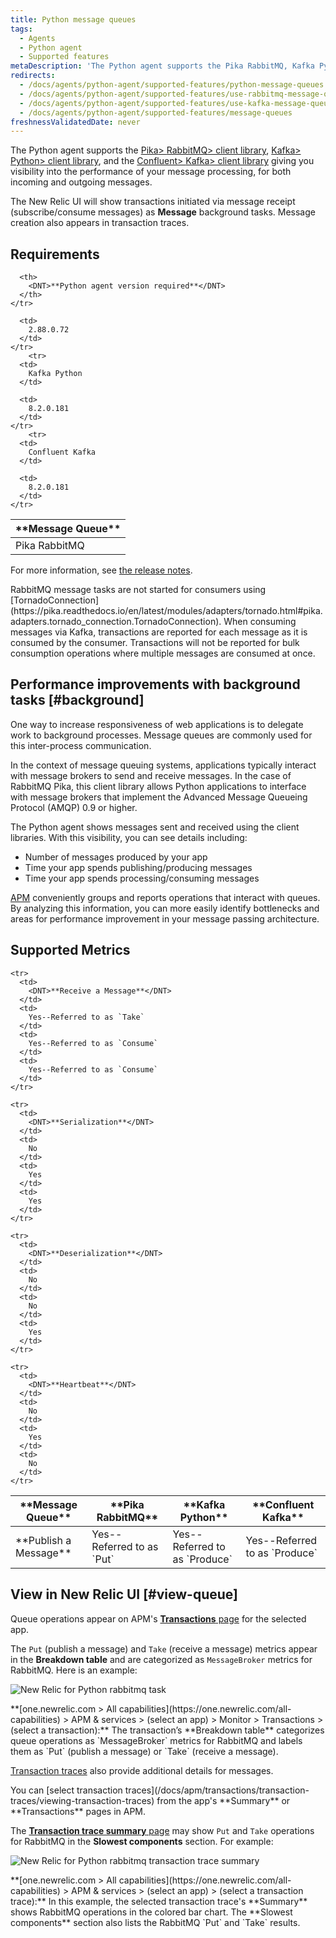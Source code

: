 ```yaml
---
title: Python message queues
tags:
  - Agents
  - Python agent
  - Supported features
metaDescription: 'The Python agent supports the Pika RabbitMQ, Kafka Python, and Confluent Kafka client libraries, giving you insight into the performance of your message processing.'
redirects:
  - /docs/agents/python-agent/supported-features/python-message-queues
  - /docs/agents/python-agent/supported-features/use-rabbitmq-message-queues
  - /docs/agents/python-agent/supported-features/use-kafka-message-queues
  - /docs/agents/python-agent/supported-features/message-queues
freshnessValidatedDate: never
---
```





The Python agent supports the [<DoNotTranslate>Pika</DoNotTranslate>> <DoNotTranslate>RabbitMQ</DoNotTranslate>> client library](https://pypi.python.org/pypi/pika), [<DoNotTranslate>Kafka</DoNotTranslate>> <DoNotTranslate>Python</DoNotTranslate>> client library](https://pypi.python.org/pypi/kafka-python), and the [<DoNotTranslate>Confluent</DoNotTranslate>> <DoNotTranslate>Kafka</DoNotTranslate>> client library](https://pypi.org/project/confluent-kafka/) giving you visibility into the performance of your message processing, for both incoming and outgoing messages.

The New Relic UI will show transactions initiated via message receipt (subscribe/consume messages) as <DNT>**Message**</DNT> background tasks. Message creation also appears in transaction traces.

## Requirements

<table>
  <thead>
    <tr>
      <th width={150}>
        <DNT>**Message Queue**</DNT>
      </th>

      <th>
        <DNT>**Python agent version required**</DNT>
      </th>
    </tr>
  </thead>

  <tbody>
    <tr>
      <td>
        Pika RabbitMQ
      </td>

      <td>
        2.88.0.72
      </td>
    </tr>
        <tr>
      <td>
        Kafka Python
      </td>

      <td>
        8.2.0.181
      </td>
    </tr>
        <tr>
      <td>
        Confluent Kafka
      </td>

      <td>
        8.2.0.181
      </td>
    </tr>
  </tbody>
</table>

For more information, see [the release notes](/docs/release-notes/agent-release-notes/python-release-notes).

<Callout variant="caution">
  RabbitMQ message tasks are not started for consumers using [TornadoConnection](https://pika.readthedocs.io/en/latest/modules/adapters/tornado.html#pika.adapters.tornado_connection.TornadoConnection).
</Callout>

<Callout variant="caution">
  When consuming messages via Kafka, transactions are reported for each message as it is consumed by the consumer. Transactions will not be reported for bulk consumption operations where multiple messages are consumed at once.
</Callout>

## Performance improvements with background tasks [#background]

One way to increase responsiveness of web applications is to delegate work to background processes. Message queues are commonly used for this inter-process communication.

In the context of message queuing systems, applications typically interact with message brokers to send and receive messages. In the case of RabbitMQ Pika, this client library allows Python applications to interface with message brokers that implement the Advanced Message Queueing Protocol (AMQP) 0.9 or higher.

The Python agent shows messages sent and received using the client libraries. With this visibility, you can see details including:

* Number of messages produced by your app
* Time your app spends publishing/producing messages
* Time your app spends processing/consuming messages

[APM](#view-queue) conveniently groups and reports operations that interact with queues. By analyzing this information, you can more easily identify bottlenecks and areas for performance improvement in your message passing architecture.

## Supported Metrics 

<table>
  <thead>
    <tr>
      <th width={150}>
        <DNT>**Message Queue**</DNT>
      </th>
      <th>
        <DNT>**Pika RabbitMQ**</DNT>
      </th>
      <th>
        <DNT>**Kafka Python**</DNT>
      </th>
      <th>
        <DNT>**Confluent Kafka**</DNT>
      </th>
    </tr>
  </thead>

  <tbody>
    <tr>
      <td>
        <DNT>**Publish a Message**</DNT>
      </td>
      <td>
        Yes--Referred to as `Put`
      </td>
      <td>
        Yes--Referred to as `Produce`
      </td>
      <td>
        Yes--Referred to as `Produce`
      </td>
    </tr>

    <tr>
      <td>
        <DNT>**Receive a Message**</DNT>
      </td>
      <td>
        Yes--Referred to as `Take`
      </td>
      <td>
        Yes--Referred to as `Consume`
      </td>
      <td>
        Yes--Referred to as `Consume`
      </td>
    </tr>

    <tr>
      <td>
        <DNT>**Serialization**</DNT>
      </td>
      <td>
        No
      </td>
      <td>
        Yes
      </td>
      <td>
        Yes
      </td>
    </tr>

    <tr>
      <td>
        <DNT>**Deserialization**</DNT>
      </td>
      <td>
        No
      </td>
      <td>
        No
      </td>
      <td>
        Yes
      </td>
    </tr>

    <tr>
      <td>
        <DNT>**Heartbeat**</DNT>
      </td>
      <td>
        No
      </td>
      <td>
        Yes
      </td>
      <td>
        No
      </td>
    </tr>
  </tbody>
</table>

## View in New Relic UI [#view-queue]

Queue operations appear on APM's [<DNT>**Transactions**</DNT> page](/docs/apm/applications-menu/monitoring/transactions-dashboard) for the selected app. 

The `Put` (publish a message) and `Take` (receive a message) metrics appear in the <DNT>**Breakdown table**</DNT> and are categorized as `MessageBroker` metrics for RabbitMQ. Here is an example:

<img
  title="screen-rabbitmq-transaction.png"
  alt="New Relic for Python rabbitmq task"
  src={apmRabbitmqTransactionTask}
/>

<figcaption>
  <DNT>**[one.newrelic.com > All capabilities](https://one.newrelic.com/all-capabilities) > APM & services > (select an app) > Monitor > Transactions > (select a transaction):**</DNT> The transaction’s <DNT>**Breakdown table**</DNT> categorizes queue operations as `MessageBroker` metrics for RabbitMQ and labels them as `Put` (publish a message) or `Take` (receive a message).
</figcaption>

[Transaction traces](/docs/apm/transactions/transaction-traces/transaction-traces) also provide additional details for messages.

<Callout variant="tip">
  You can [select transaction traces](/docs/apm/transactions/transaction-traces/viewing-transaction-traces) from the app's <DNT>**Summary**</DNT> or <DNT>**Transactions**</DNT> pages in APM.
</Callout>

The [**Transaction trace summary** page](/docs/apm/transactions/transaction-traces/transaction-traces-trace-details-page) may show `Put` and `Take` operations for RabbitMQ in the **Slowest components** section. For example:

<img
  title="screen-rabbitmq-trace-slowest.png"
  alt="New Relic for Python rabbitmq transaction trace summary"
  src={apmRabbitMqTransactionTraceSummary}
/>

<figcaption>
  <DNT>**[one.newrelic.com > All capabilities](https://one.newrelic.com/all-capabilities) > APM & services > (select an app) > (select a transaction trace):**</DNT> In this example, the selected transaction trace's <DNT>**Summary**</DNT> shows RabbitMQ operations in the colored bar chart. The <DNT>**Slowest components**</DNT> section also lists the RabbitMQ `Put` and `Take` results.
</figcaption>
